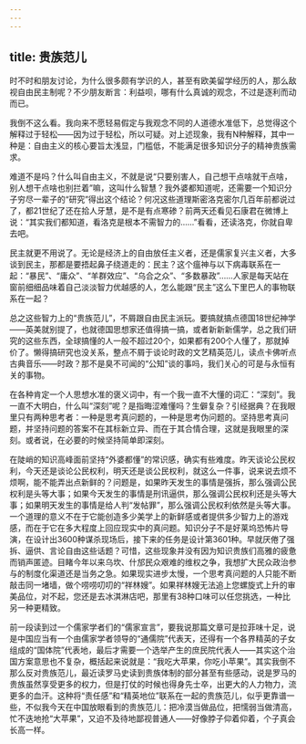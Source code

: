 ```yaml
---
---
---
```

title: 贵族范儿
---







时不时和朋友讨论，为什么很多颇有学识的人，甚至有欧美留学经历的人，那么敌视自由民主制呢？不少朋友断言：利益呗，哪有什么真诚的观念，不过是逐利而动而已。

我倒不这么看。我向来不愿轻易假定与我观念不同的人道德水准低下，总觉得这个解释过于轻松——因为过于轻松，所以可疑。对上述现象，我有N种解释，其中一种是：自由主义的核心要旨太浅显，门槛低，不能满足很多知识分子的精神贵族需求。

难道不是吗？什么叫自由主义，不就是说“只要别害人，自己想干点啥就干点啥，别人想干点啥也别拦着”嘛，这叫什么智慧？我外婆都知道呢，还需要一个知识分子穷尽一辈子的“研究”得出这个结论？何况这些道理斯密洛克密尔几百年前都说过了，都21世纪了还在拾人牙慧，是不是有点寒碜？前两天还看见石康君在微博上说：“其实我们都知道，看洛克是根本不需智力的……”看看，还读洛克，你就自卑去吧。

民主就更不用说了。无论是经济上的自由放任主义者，还是儒家复兴主义者，大多谈到民主，那都是要捂起鼻子绕道走的：民主？这个瘟神与以下病毒联系在一起：“暴民”、“庸众”、“羊群效应”、“乌合之众”、“多数暴政”……人家是每天站在窗前细细品味着自己淡淡智力优越感的人，怎么能跟“民主”这么下里巴人的事物联系在一起？

总之这些智力上的“贵族范儿”，不屑跟自由民主派玩。要搞就搞点德国18世纪神学——英美就别提了，也就德国思想家还值得搞一搞，或者新新新儒学，总之我们研究的这些东西，全球搞懂的人一般不超过20个，如果都有200个人懂了，那就掉价了。懒得搞研究也没关系，整点不屑于谈论时政的文艺精英范儿，读点卡佛听点古典音乐——时政？那不是臭不可闻的“公知”谈的事吗，我们关心的可是与永恒有关的事物。

在各种肯定一个人思想水准的褒义词中，有一个我一直不大懂的词汇：“深刻”。我一直不大明白，什么叫“深刻”呢？是指晦涩难懂吗？生僻复杂？引经据典？在我眼里只有两种思考者：一种是思考真问题的，一种是思考伪问题的。坚持思考真问题，并坚持问题的答案不在其标新立异、而在于其合情合理，这就是我眼里的深刻。或者说，在必要的时候坚持简单即深刻。

在陡峭的知识高峰面前坚持“外婆都懂”的常识感，确实有些难度。昨天谈论公民权利，今天还是谈论公民权利，明天还是谈公民权利，就这么一件事，说来说去烦不烦啊，能不能弄出点新鲜的？问题是，如果昨天发生的事情是强拆，那么强调公民权利是头等大事；如果今天发生的事情是刑讯逼供，那么强调公民权利还是头等大事；如果明天发生的事情是给人判“发帖罪”，那么强调公民权利依然是头等大事。一个道理的意义不在于它能创造多少美学上的新鲜感或者提供多少智力上的游戏感，而在于它在多大程度上回应现实中的真问题。知识分子不是好莱坞恐怖片导演，在设计出3600种谋杀现场后，接下来的任务是设计第3601种。早就厌倦了强拆、逼供、言论自由这些话题？可惜，这些现象并没有因为知识贵族们高雅的疲惫而销声匿迹。目睹今年以来乌坎、什邡民众艰难的维权之争，我想扩大民众政治参与的制度化渠道还是当务之急。如果现实进步太慢，一个思考真问题的人只能不断敲击同一堵墙，做个唠唠叨叨的“祥林嫂”。如果祥林嫂无法追上您螺旋式上升的审美品位，对不起，您还是去冰淇淋店吧，那里有38种口味可以任您挑选，一种比另一种更精致。

前一段读到过一个儒家学者们的“儒家宣言”，要我说那篇文章可是拉菲味十足，说是中国应当有一个由儒家学者领导的“通儒院”代表天，还得有一个各界精英的子女组成的“国体院”代表地，最后才需要一个选举产生的庶民院代表人——其实这个治国方案意思也不复杂，概括起来说就是：“我吃大苹果，你吃小苹果”。其实我倒不那么反对贵族范儿，最近读罗马史读到贵族体制的部分甚至有些感动，说是罗马的贵族虽然享受更多的权力，但是打仗的时候也得身先士卒，出更大的人力物力，流更多的血汗。这种将“责任感”和“精英地位”联系在一起的贵族范儿，似乎更靠谱一些，不似我今天在中国放眼看到的贵族范儿：把冷漠当做品位，把懦弱当做清高，忙不迭地抢“大苹果”，又迫不及待地鄙视普通人——好像脖子仰着仰着，个子真会长高一样。